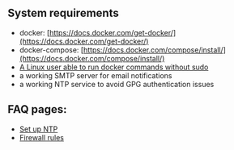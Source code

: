 ## System requirements

- docker: [https://docs.docker.com/get-docker/](https://docs.docker.com/get-docker/)
- docker-compose: [https://docs.docker.com/compose/install/](https://docs.docker.com/compose/install/)
- [A Linux user able to run docker commands without sudo](https://docs.docker.com/engine/install/linux-postinstall/)
- a working SMTP server for email notifications
- a working NTP service to avoid GPG authentication issues

## FAQ pages:

- [Set up NTP](https://help.passbolt.com/faq/hosting/set-up-ntp)
- [Firewall rules](https://help.passbolt.com/faq/hosting/firewall-rules)
